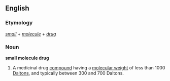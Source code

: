 ==English==
===Etymology===
''[[small]]'' + ''[[molecule]]'' + ''[[drug]]''
===Noun===
'''small molecule drug'''
# A medicinal drug [[compound]] having a [[molecular weight]] of less than 1000 [[Dalton]]s, and typically between 300 and 700 Daltons.